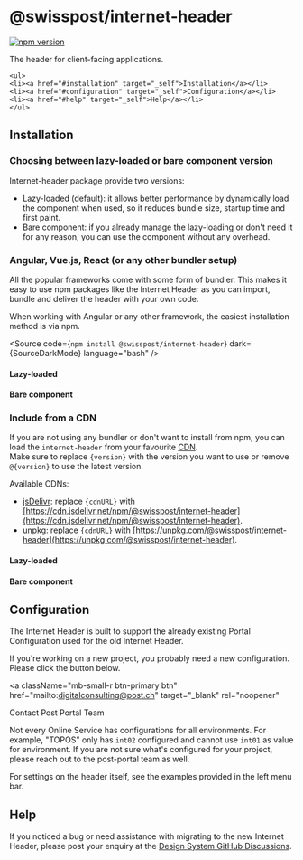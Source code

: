 
<Meta of={GettingStartedStories} />

# @swisspost/internet-header

[![npm version](https://badge.fury.io/js/@swisspost%2Finternet-header.svg)](https://badge.fury.io/js/@swisspost%2Finternet-header)

The header for client-facing applications.

    <ul>
    <li><a href="#installation" target="_self">Installation</a></li>
    <li><a href="#configuration" target="_self">Configuration</a></li>
    <li><a href="#help" target="_self">Help</a></li>
    </ul>

## Installation

### Choosing between lazy-loaded or bare component version

Internet-header package provide two versions:

- Lazy-loaded (default): it allows better performance by dynamically load the component when used, so it reduces bundle size, startup time and first paint.
- Bare component: if you already manage the lazy-loading or don't need it for any reason, you can use the component without any overhead.

### Angular, Vue.js, React (or any other bundler setup)

All the popular frameworks come with some form of bundler.
This makes it easy to use npm packages like the Internet Header as you can import,
bundle and deliver the header with your own code.

When working with Angular or any other framework, the easiest installation method is via npm.

<Source code={`npm install @swisspost/internet-header`} dark={SourceDarkMode} language="bash" />

<Source code={SampleFrameworks} dark={SourceDarkMode} language="html" />

#### Lazy-loaded

<Source code={SampleLazyLoaded} dark={SourceDarkMode} language="javascript" />

#### Bare component

<Source code={SampleBareComponent} dark={SourceDarkMode} language="javascript" />

### Include from a CDN

If you are not using any bundler or don't want to install from npm, you can load the `internet-header` from your favourite [CDN](https://en.wikipedia.org/wiki/Content_delivery_network).<br/>
Make sure to replace `{version}` with the version you want to use or remove `@{version}` to use the latest version.

Available CDNs:

- [jsDelivr](https://www.jsdelivr.com/): replace `{cdnURL}` with [https://cdn.jsdelivr.net/npm/@swisspost/internet-header](https://cdn.jsdelivr.net/npm/@swisspost/internet-header).
- [unpkg](https://unpkg.com/): replace `{cdnURL}` with [https://unpkg.com/@swisspost/internet-header](https://unpkg.com/@swisspost/internet-header).

#### Lazy-loaded

<Source code={SampleCDNLazyLoaded} dark={SourceDarkMode} language="html" />

#### Bare component

<Source code={SampleCDNBareComponent} dark={SourceDarkMode} language="html" />

## Configuration

The Internet Header is built to support the already existing Portal Configuration used for the old Internet Header.

If you're working on a new project, you probably need a new configuration. Please click the button below.

<a
  className="mb-small-r btn-primary btn"
  href="mailto:digitalconsulting@post.ch"
  target="_blank"
  rel="noopener"
>
  Contact Post Portal Team <post-icon name="1001" className="fs-large" />
</a>

Not every Online Service has configurations for all environments.
For example, "TOPOS" only has `int02` configured and cannot use `int01` as value for environment.
If you are not sure what's configured for your project, please reach out to the post-portal team as well.

For settings on the header itself, see the examples provided in the left menu bar.

## Help

If you noticed a bug or need assistance with migrating to the new Internet Header, please post your enquiry at the [Design System GitHub Discussions](https://github.com/swisspost/design-system/discussions/categories/q-a).
